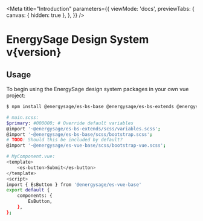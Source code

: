 
<Meta
    title="Introduction"
    parameters={{
        viewMode: 'docs',
        previewTabs: {
            canvas: { hidden: true },
        },
    }}
/>

<h1 class="mb-5"> EnergySage Design System v{version}</h1>

## Usage

To begin using the EnergySage design system packages in your own vue project:

```bash
$ npm install @energysage/es-bs-base @energysage/es-bs-extends @energysage/es-vue-base

# main.scss:
$primary: #000000; # Override default variables
@import '~@energysage/es-bs-extends/scss/variables.scss';
@import '~@energysage/es-bs-base/scss/bootstrap.scss';
# TODO: Should this be included by default?
@import '~@energysage/es-vue-base/scss/bootstrap-vue.scss';

# MyComponent.vue:
<template>
    <es-button>Submit</es-button>
</template>
<script>
import { EsButton } from '@energysage/es-vue-base'
export default {
    components: {
        EsButton,
    },
};
```
